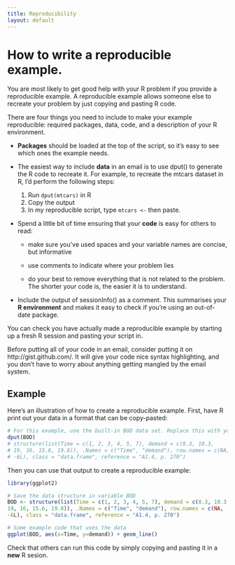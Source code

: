 ```yaml
---
title: Reproducibility
layout: default
---
```


# How to write a reproducible example.

You are most likely to get good help with your R problem if you provide a reproducible example. A reproducible example allows someone else to recreate your problem by just copying and pasting R code. 

There are four things you need to include to make your example reproducible: required packages, data, code, and a description of your R environment.

* **Packages** should be loaded at the top of the script, so it's easy to
 see which ones the example needs.

* The easiest way to include **data** in an email is to use dput() to generate
  the R code to recreate it. For example, to recreate the mtcars dataset in R,
  I'd perform the following steps:

   1. Run `dput(mtcars)` in R
   2. Copy the output
   3. In my reproducible script, type `mtcars <- ` then paste.

* Spend a little bit of time ensuring that your **code** is easy for others to
  read:

  * make sure you've used spaces and your variable names are concise, but
    informative

  * use comments to indicate where your problem lies

  * do your best to remove everything that is not related to the problem.  
   The shorter your code is, the easier it is to understand.

* Include the output of sessionInfo() as a comment. This summarises your **R
  environment** and makes it easy to check if you're using an out-of-date
  package.

You can check you have actually made a reproducible example by starting up a fresh R session and pasting your script in.  

Before putting all of your code in an email, consider putting it on http://gist.github.com/.  It will give your code nice syntax highlighting, and you don't have to worry about anything getting mangled by the email system.

## Example

Here's an illustration of how to create a reproducible example. First, have R print out your data in a format that can be copy-pasted:

```R
# For this example, use the built-in BOD data set. Replace this with your data.
dput(BOD)
# structure(list(Time = c(1, 2, 3, 4, 5, 7), demand = c(8.3, 10.3, 
# 19, 16, 15.6, 19.8)), .Names = c("Time", "demand"), row.names = c(NA, 
# -6L), class = "data.frame", reference = "A1.4, p. 270")
```


Then you can use that output to create a reproducible example:

```R
library(ggplot2)

# Save the data structure in variable BOD
BOD <- structure(list(Time = c(1, 2, 3, 4, 5, 7), demand = c(8.3, 10.3, 
19, 16, 15.6, 19.8)), .Names = c("Time", "demand"), row.names = c(NA, 
-6L), class = "data.frame", reference = "A1.4, p. 270")

# Some example code that uses the data
ggplot(BOD, aes(x=Time, y=demand)) + geom_line()
```

Check that others can run this code by simply copying and pasting it in a **new** R sesion.
